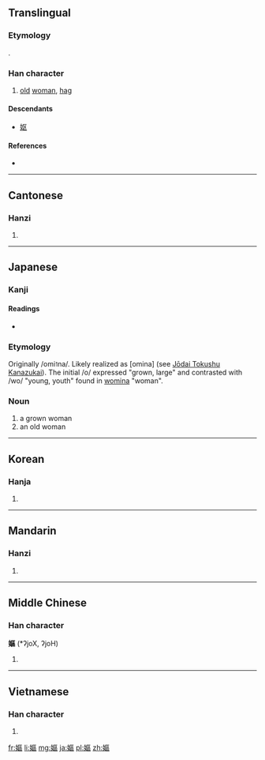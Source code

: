 {{also|妪}}
==Translingual==
{{Hani-forms|[[妪]]|嫗}}
===Etymology===
{{Han compound|女|t1=woman|區|ls=psc|c1=s|c2=p}}.

===Han character===
{{Han char|rn=38|rad=女|as=11|sn=14|four=4141<sub>6</sub>|canj=女尸口口 (VSRR)|ids=⿰[[女]][[區]]}}

# [[old]] [[woman]], [[hag]]

====Descendants====
* [[妪]]

====References====
* {{Han ref|kx=0269.230|dkj=06640|dj=0537.130|hdz=21076.040|uh=5AD7|ud=23255|bh=B9E1|bd=47585}}

----

==Cantonese==

===Hanzi===
{{yue-hanzi|jyut=[[jyu2]]|y=yu2|sim=妪}}

# {{defn|lang=yue|sort=女11}}

----

==Japanese==

===Kanji===
{{ja-kanji|grade=|rs=女11}}

====Readings====
* {{ja-readings|on=[[おう]] (ō), [[う]] (u)|kun=[[おうな]] (ouna), [[あたためる]] (atatameru)}}

===Etymology===
Originally /omi<small>1</small>na/. Likely realized as [omina] (see [[w:Jōdai Tokushu Kanazukai|Jōdai Tokushu Kanazukai]]). The initial /o/ expressed "grown, large" and contrasted with /wo/ "young, youth" found in [[女|womina]] "woman".

===Noun===
{{ja-noun|おみな}}

# a grown woman
# an old woman

----

==Korean==

===Hanja===
{{ko-hanja|hangeul=구|rv=gu|mr=ku}}

# {{defn|lang=ko|sort=女11}}

----

==Mandarin==

===Hanzi===
{{cmn-hanzi|sim=妪|pin=[[yǔ]] ([[yu3]]), [[yù]] ([[yu4]])|wg=yü<sup>3</sup>, yü<sup>4</sup>}}

# {{defn|lang=cmn|sort=女11}}

----

==Middle Chinese==

===Han character===
'''嫗''' (*ʔjoX, ʔjoH)

# {{defn|lang=ltc|sort=女11}}

----

==Vietnamese==

===Han character===
{{vi-hantu|[[ẩu]]|rs=女11}}

# {{defn|lang=vi|sort=女11}}

[[fr:嫗]]
[[li:嫗]]
[[mg:嫗]]
[[ja:嫗]]
[[pl:嫗]]
[[zh:嫗]]